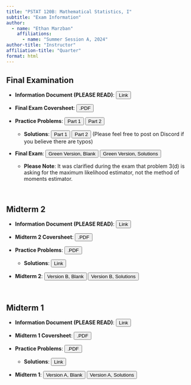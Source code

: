 ```yaml
---
title: "PSTAT 120B: Mathematical Statistics, I"
subtitle: "Exam Information"
author:
  - name: "Ethan Marzban"
    affiliations:
      - name: "Summer Session A, 2024"
author-title: "Instructor"
affiliation-title: "Quarter"
format: html
---
```


## Final Examination

-   **Information Document (PLEASE READ)**: <a href="https://docs.google.com/document/d/1KsvtXxyY4IvURM6UDeut6u9rBEad41BCXnDeoSiWx8A/" target="_blank"><button type="button" class="btn btn-info">Link</button></a>

-   **Final Exam Coversheet**: <a href="../Files/Misc/Final_Coverpage.PDF" target="_blank"><button type="button" class="btn btn-info">.PDF</button></a>

-   **Practice Problems**: <a href="https://drive.google.com/file/d/1K7pv29er6DT0kxEdFVzcOeUm4E3uoFMl/" target="_blank"><button type="button" class="btn btn-info">Part 1</button></a> <a href="https://drive.google.com/file/d/11ZKNIkDioe2yibpZh2JVYVSWikQs3Yg4/" target="_blank"><button type="button" class="btn btn-info">Part 2</button></a>
    -   **Solutions**: <a href="https://drive.google.com/file/d/1JXlecMHqKcT-YmRG9wPIo0vsaQIyI7nc/" target="_blank"><button type="button" class="btn btn-info">Part 1</button></a> <a href="https://drive.google.com/file/d/1H4_XncLO6Fbri8YE0u5J_jbGp5fexJ-6/" target="_blank"><button type="button" class="btn btn-info">Part 2</button></a> (Please feel free to post on Discord if you believe there are typos)

-   **Final Exam**: <a href="../Files/Exams/Final_Blank.pdf" target="_blank"><button type="button" class="btn btn-info"> Green Version, Blank</button></a> <a href="../Files/Exams/Final_Solutions.pdf" target="_blank"><button type="button" class="btn btn-info">Green Version, Solutions</button></a> 
    -   **Please Note**: It was clarified during the exam that problem 3(d) is asking for the maximum likelihood estimator, not the method of moments estimator.
    
\

## Midterm 2

-   **Information Document (PLEASE READ)**: <a href="https://docs.google.com/document/d/1xD-1OyW6Tp6rCc28q2ADPp6Dai6hRSYUDfrWOQRYJY4/" target="_blank"><button type="button" class="btn btn-info">Link</button></a>

-   **Midterm 2 Coversheet**: <a href="../Files/Misc/MT02_Coverpage.pdf" target="_blank"><button type="button" class="btn btn-info">.PDF</button></a>

-   **Practice Problems**: <a href="../Files/Misc/MT02_PracProb.pdf" target="_blank"><button type="button" class="btn btn-info">.PDF</button></a>
    -   **Solutions**: <a href="https://drive.google.com/file/d/1UwGhN04PY-xMwtvvv0xDiVZtLQzu6Naf/" target="_blank"><button type="button" class="btn btn-info">Link</button></a>

-   **Midterm 2**: <a href="../Files/Exams/MT02_Blank.pdf" target="_blank"><button type="button" class="btn btn-info">Version B, Blank</button></a> <a href="../Files/Exams/MT02_Solns.pdf" target="_blank"><button type="button" class="btn btn-info">Version B, Solutions</button></a>

\

## Midterm 1

-   **Information Document (PLEASE READ)**: <a href="https://docs.google.com/document/d/1Qm49FVX0vRQdNktyAnYMRmUUjeS7MjmOdFGXouu4Eow/edit?usp=sharing" target="_blank"><button type="button" class="btn btn-info">Link</button></a>

-   **Midterm 1 Coversheet**: <a href="../Files/Misc/MT01_Coverpage.pdf" target="_blank"><button type="button" class="btn btn-info">.PDF</button></a>

-   **Practice Problems**: <a href="../Files/Misc/MT01_PracProb.pdf" target="_blank"><button type="button" class="btn btn-info">.PDF</button></a>
    -   **Solutions**: <a href="https://drive.google.com/file/d/105j20522sRuykv51sGks6riUMXWgJ_sS/" target="_blank"><button type="button" class="btn btn-info">Link</button></a>
    
-   **Midterm 1**: <a href="../Files/Exams/MT01_VA_Blank.pdf" target="_blank"><button type="button" class="btn btn-info">Version A, Blank</button></a> <a href="../Files/Exams/MT01_VA_Solns.pdf" target="_blank"><button type="button" class="btn btn-info">Version A, Solutions</button></a>